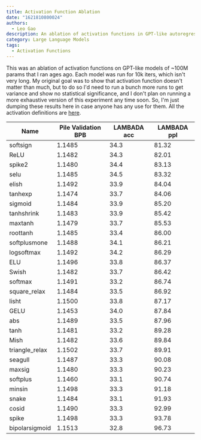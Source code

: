 ```yaml
---
title: Activation Function Ablation
date: "1621810800024"
authors:
  - Leo Gao
description: An ablation of activation functions in GPT-like autoregressive language models.
category: Large Language Models
tags:
  - Activation Functions
---
```


This was an ablation of activation functions on GPT-like models of ~100M params that I ran ages ago. Each model was run for 10k iters, which isn't very long. My original goal was to show that activation function doesn't matter than much, but to do so I'd need to run a bunch more runs to get variance and show no statistical significance, and I don't plan on running a more exhaustive version of this experiment any time soon. So, I'm just dumping these results here in case anyone has any use for them. All the activation definitions are [here](https://github.com/EleutherAI/gpt-neo/blob/master/models/activations.py#L44).

| Name           | Pile Validation BPB | LAMBADA acc | LAMBADA ppl |
| -------------- | ------------------- | ----------- | ----------- |
| softsign       | 1.1485              | 34.3        | 81.32       |
| ReLU           | 1.1482              | 34.3        | 82.01       |
| spike2         | 1.1480              | 34.4        | 83.13       |
| selu           | 1.1485              | 34.5        | 83.32       |
| elish          | 1.1492              | 33.9        | 84.04       |
| tanhexp        | 1.1474              | 33.7        | 84.06       |
| sigmoid        | 1.1484              | 33.9        | 85.20       |
| tanhshrink     | 1.1483              | 33.9        | 85.42       |
| maxtanh        | 1.1479              | 33.7        | 85.53       |
| roottanh       | 1.1485              | 33.4        | 86.00       |
| softplusmone   | 1.1488              | 34.1        | 86.21       |
| logsoftmax     | 1.1492              | 34.2        | 86.29       |
| ELU            | 1.1496              | 33.8        | 86.37       |
| Swish          | 1.1482              | 33.7        | 86.42       |
| softmax        | 1.1491              | 33.2        | 86.74       |
| square_relax   | 1.1484              | 33.5        | 86.92       |
| lisht          | 1.1500              | 33.8        | 87.17       |
| GELU           | 1.1453              | 34.0        | 87.84       |
| abs            | 1.1489              | 33.5        | 87.96       |
| tanh           | 1.1481              | 33.2        | 89.28       |
| Mish           | 1.1482              | 33.6        | 89.84       |
| triangle_relax | 1.1502              | 33.7        | 89.91       |
| seagull        | 1.1487              | 33.3        | 90.08       |
| maxsig         | 1.1480              | 33.3        | 90.23       |
| softplus       | 1.1460              | 33.1        | 90.74       |
| minsin         | 1.1498              | 33.3        | 91.18       |
| snake          | 1.1484              | 33.1        | 91.93       |
| cosid          | 1.1490              | 33.3        | 92.99       |
| spike          | 1.1498              | 33.3        | 93.78       |
| bipolarsigmoid | 1.1513              | 32.8        | 96.73       |
